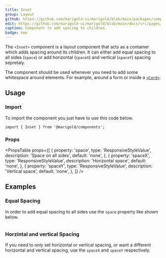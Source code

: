 ```yaml
---
title: Inset
group: Layout
github: https://github.com/marigold-ui/marigold/blob/main/packages/components/src/Inset/Inset.tsx
edit: https://github.com/marigold-ui/marigold/blob/main/docs/src/pages/components/inset.mdx
caption: Component to add spacing to children.
badge: new
---
```


The `<Inset>` component is a layout component that acts as a container which adds spacing around its children. It can either add equal spacing to all sides (`space`) or add horizontal (`spaceX`) and vertical (`spaceY`) spacing sepretaly.

The component should be used whenever you need to add some whitespace around elements. For example, around a form or inside a [`<Card>`](/components/card/).

<Preview>
  <BasicInset />
</Preview>

## Usage

### Import

To import the component you just have to use this code below.

```tsx
import { Inset } from '@marigold/components';
```

### Props

<PropsTable
  props={[
    {
      property: 'space',
      type: 'ResponsiveStyleValue<string>',
      description: 'Space on all sides',
      default: 'none',
    },
    {
      property: 'spaceX',
      type: 'ResponsiveStyleValue<string>',
      description: 'Horizontal space',
      default: 'none',
    },
    {
      property: 'spaceY',
      type: 'ResponsiveStyleValue<string>',
      description: 'Vertical space',
      default: 'none',
    },
  ]}
/>

## Examples

### Equal Spacing

In order to add equal spacing to all sides use the `space` property like shown below.

```tsx preview file=components/Inset/inset-equal.demo.tsx

```

### Horzintal and vertical Spacing

If you need to only set horizontal or vertical spacing, or want a different horizontal and vertical spacing, use the `spaceX` and `spaceY` respectively.

```tsx preview file=components/Inset/inset-hv.demo.tsx

```
